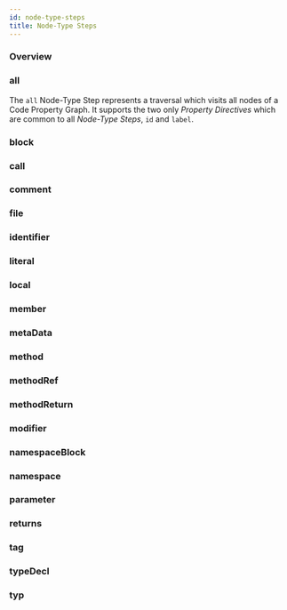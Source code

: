 ```yaml
---
id: node-type-steps
title: Node-Type Steps
---
```




### Overview

<NodeStepsOverviewTable stepsInfo={oqlRef.stepsInfoForFamily(StepFamily.NodeTypeStep)} />

### all

The `all` Node-Type Step represents a traversal which visits all nodes of a Code Property Graph. It supports the two only _Property Directives_ which are common to all _Node-Type Steps_, `id` and `label`.

<NodeStepDetail stepInfo={oqlRef.stepInfoForKind(StepKind.All)} />

### block

<NodeStepDetail stepInfo={oqlRef.stepInfoForKind(StepKind.Block)} />

### call

<NodeStepDetail stepInfo={oqlRef.stepInfoForKind(StepKind.Call)} />

### comment

<NodeStepDetail stepInfo={oqlRef.stepInfoForKind(StepKind.Comment)} />

### file

<NodeStepDetail stepInfo={oqlRef.stepInfoForKind(StepKind.File)} />

### identifier

<NodeStepDetail stepInfo={oqlRef.stepInfoForKind(StepKind.Identifier)} />

### literal

<NodeStepDetail stepInfo={oqlRef.stepInfoForKind(StepKind.Literal)} />

### local

<NodeStepDetail stepInfo={oqlRef.stepInfoForKind(StepKind.Local)} />

### member

<NodeStepDetail stepInfo={oqlRef.stepInfoForKind(StepKind.Member)} />

### metaData

<NodeStepDetail stepInfo={oqlRef.stepInfoForKind(StepKind.MetaData)} />

### method

<NodeStepDetail stepInfo={oqlRef.stepInfoForKind(StepKind.Method)} />

### methodRef

<NodeStepDetail stepInfo={oqlRef.stepInfoForKind(StepKind.MethodRef)} />

### methodReturn

<NodeStepDetail stepInfo={oqlRef.stepInfoForKind(StepKind.MethodReturn)} />

### modifier

<NodeStepDetail stepInfo={oqlRef.stepInfoForKind(StepKind.Modifier)} />

### namespaceBlock

<NodeStepDetail stepInfo={oqlRef.stepInfoForKind(StepKind.NamespaceBlock)} />

### namespace

<NodeStepDetail stepInfo={oqlRef.stepInfoForKind(StepKind.Namespace)} />

### parameter

<NodeStepDetail stepInfo={oqlRef.stepInfoForKind(StepKind.Parameter)} />

### returns

<NodeStepDetail stepInfo={oqlRef.stepInfoForKind(StepKind.Returns)} />

### tag

<NodeStepDetail stepInfo={oqlRef.stepInfoForKind(StepKind.Tag)} />

### typeDecl

<NodeStepDetail stepInfo={oqlRef.stepInfoForKind(StepKind.TypeDecl)} />

### typ

<NodeStepDetail stepInfo={oqlRef.stepInfoForKind(StepKind.Typ)} />
